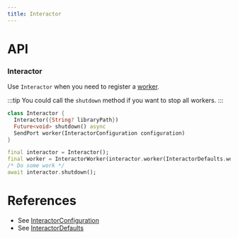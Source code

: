 ```yaml
---
title: Interactor
---
```


# API

### Interactor

Use `Interactor` when you need to register a [worker](worker). 

:::tip
  You could call the `shutdown` method if you want to stop all workers.
:::

```dart title="Declaration"
class Interactor {
  Interactor({String? libraryPath})
  Future<void> shutdown() async
  SendPort worker(InteractorConfiguration configuration)
}
```

```dart title="Example"
final interactor = Interactor();
final worker = InteractorWorker(interactor.worker(InteractorDefaults.worker()));
/* Do some work */
await interactor.shutdown();
```

# References
* See [InteractorConfiguration](configuration#InteractorConfiguration)
* See [InteractorDefaults](configuration#InteractorDefaults)